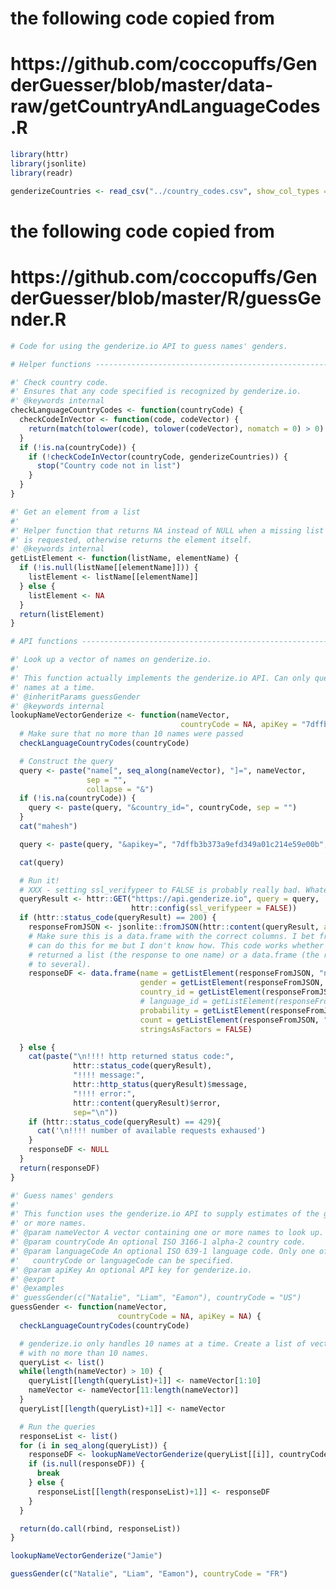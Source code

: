 # the following code copied from
# https://github.com/coccopuffs/GenderGuesser/blob/master/data-raw/getCountryAndLanguageCodes.R

```r
library(httr)
library(jsonlite)
library(readr)
```


```r
genderizeCountries <- read_csv("../country_codes.csv", show_col_types = FALSE)$"Code"
```

# the following code copied from
# https://github.com/coccopuffs/GenderGuesser/blob/master/R/guessGender.R

```r
# Code for using the genderize.io API to guess names' genders.

# Helper functions --------------------------------------------------------

#' Check country code.
#' Ensures that any code specified is recognized by genderize.io.
#' @keywords internal
checkLanguageCountryCodes <- function(countryCode) {
  checkCodeInVector <- function(code, codeVector) {
    return(match(tolower(code), tolower(codeVector), nomatch = 0) > 0)
  }
  if (!is.na(countryCode)) {
    if (!checkCodeInVector(countryCode, genderizeCountries)) {
      stop("Country code not in list")
    }
  }
}
```


```r
#' Get an element from a list
#'
#' Helper function that returns NA instead of NULL when a missing list element
#' is requested, otherwise returns the element itself.
#' @keywords internal
getListElement <- function(listName, elementName) {
  if (!is.null(listName[[elementName]])) {
    listElement <- listName[[elementName]]
  } else {
    listElement <- NA
  }
  return(listElement)
}
```


```r
# API functions -----------------------------------------------------------

#' Look up a vector of names on genderize.io.
#'
#' This function actually implements the genderize.io API. Can only query 10
#' names at a time.
#' @inheritParams guessGender
#' @keywords internal
lookupNameVectorGenderize <- function(nameVector,
                                      countryCode = NA, apiKey = "7dffb3b373a9efd349a01c214e59e00b") {
  # Make sure that no more than 10 names were passed
  checkLanguageCountryCodes(countryCode)

  # Construct the query
  query <- paste("name[", seq_along(nameVector), "]=", nameVector,
                 sep = "",
                 collapse = "&")
  if (!is.na(countryCode)) {
    query <- paste(query, "&country_id=", countryCode, sep = "")
  }
  cat("mahesh")

  query <- paste(query, "&apikey=", "7dffb3b373a9efd349a01c214e59e00b", sep = "")

  cat(query)

  # Run it!
  # XXX - setting ssl_verifypeer to FALSE is probably really bad. Whatev.
  queryResult <- httr::GET("https://api.genderize.io", query = query,
                           httr::config(ssl_verifypeer = FALSE))
  if (httr::status_code(queryResult) == 200) {
    responseFromJSON <- jsonlite::fromJSON(httr::content(queryResult, as = "text"))
    # Make sure this is a data.frame with the correct columns. I bet fromJSON
    # can do this for me but I don't know how. This code works whether fromJSON
    # returned a list (the response to one name) or a data.frame (the response
    # to several).
    responseDF <- data.frame(name = getListElement(responseFromJSON, "name"),
                             gender = getListElement(responseFromJSON, "gender"),
                             country_id = getListElement(responseFromJSON, "country_id"),
                             # language_id = getListElement(responseFromJSON, "language_id"),
                             probability = getListElement(responseFromJSON, "probability"),
                             count = getListElement(responseFromJSON, "count"),
                             stringsAsFactors = FALSE)

  } else {
    cat(paste("\n!!!! http returned status code:",
              httr::status_code(queryResult),
              "!!!! message:",
              httr::http_status(queryResult)$message,
              "!!!! error:",
              httr::content(queryResult)$error,
              sep="\n"))
    if (httr::status_code(queryResult) == 429){
      cat('\n!!!! number of available requests exhaused')
    }
    responseDF <- NULL
  }
  return(responseDF)
}
```


```r
#' Guess names' genders
#'
#' This function uses the genderize.io API to supply estimates of the gender one
#' or more names.
#' @param nameVector A vector containing one or more names to look up.
#' @param countryCode An optional ISO 3166-1 alpha-2 country code.
#' @param languageCode An optional ISO 639-1 language code. Only one of
#'   countryCode or languageCode can be specified.
#' @param apiKey An optional API key for genderize.io.
#' @export
#' @examples
#' guessGender(c("Natalie", "Liam", "Eamon"), countryCode = "US")
guessGender <- function(nameVector,
                        countryCode = NA, apiKey = NA) {
  checkLanguageCountryCodes(countryCode)

  # genderize.io only handles 10 names at a time. Create a list of vectors, each
  # with no more than 10 names.
  queryList <- list()
  while(length(nameVector) > 10) {
    queryList[[length(queryList)+1]] <- nameVector[1:10]
    nameVector <- nameVector[11:length(nameVector)]
  }
  queryList[[length(queryList)+1]] <- nameVector

  # Run the queries
  responseList <- list()
  for (i in seq_along(queryList)) {
    responseDF <- lookupNameVectorGenderize(queryList[[i]], countryCode, apiKey)
    if (is.null(responseDF)) {
      break
    } else {
      responseList[[length(responseList)+1]] <- responseDF
    }
  }

  return(do.call(rbind, responseList))
}
```


```r
lookupNameVectorGenderize("Jamie")
```


```r
guessGender(c("Natalie", "Liam", "Eamon"), countryCode = "FR")
```

